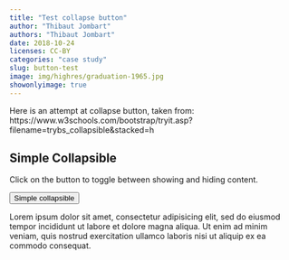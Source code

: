 ```yaml
---
title: "Test collapse button"
author: "Thibaut Jombart"
authors: "Thibaut Jombart"
date: 2018-10-24
licenses: CC-BY
categories: "case study"
slug: button-test
image: img/highres/graduation-1965.jpg
showonlyimage: true
---
```



Here is an attempt at collapse button, taken from:
https://www.w3schools.com/bootstrap/tryit.asp?filename=trybs_collapsible&stacked=h


<div class="container">
  <h2>Simple Collapsible</h2>
  <p>Click on the button to toggle between showing and hiding content.</p>
  <button type="button" class="btn btn-info" data-toggle="collapse" data-target="#demo">Simple collapsible</button>
  <div id="demo" class="collapse">

Lorem ipsum dolor sit amet, consectetur adipisicing elit,
sed do eiusmod tempor incididunt ut labore et dolore magna aliqua. Ut enim ad minim veniam,
quis nostrud exercitation ullamco laboris nisi ut aliquip ex ea commodo consequat.

  </div>
  
</div>





